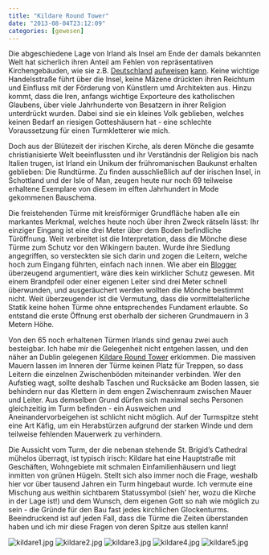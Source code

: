 ```yaml
---
title: "Kildare Round Tower"
date: "2013-08-04T23:12:09"
categories: [gewesen]
---
```


Die abgeschiedene Lage von Irland als Insel am Ende der damals bekannten Welt hat sicherlich ihren Anteil am Fehlen von repräsentativen Kirchengebäuden, wie sie z.B. [Deutschland](/blog/2005/09/09/koln-im-september/) [aufweisen](/blog/2005/10/05/in-ulm-um-ulm-und-um-ulm-herum/) [kann](/blog/2011/04/27/backsteingotik-mit-turmbefahrung/). Keine wichtige Handelsstraße führt über die Insel, keine Mäzene drückten ihren Reichtum und Einfluss mit der Förderung von Künstlern umd Architekten aus. Hinzu kommt, dass die Iren, anfangs wichtige Exporteure des katholischen Glaubens, über viele Jahrhunderte von Besatzern in ihrer Religion unterdrückt wurden. Dabei sind sie ein kleines Volk geblieben, welches keinen Bedarf an riesigen Gotteshäusern hat - eine schlechte Voraussetzung für einen Turmkletterer wie mich.

Doch aus der Blütezeit der irischen Kirche, als deren Mönche die gesamte christianisierte Welt beeinflussten und ihr Verständnis der Religion bis nach Italien trugen, ist Irland ein Unikum der frühromanischen Baukunst erhalten geblieben: Die Rundtürme. Zu finden ausschließlich auf der irischen Insel, in Schottland und der Isle of Man, zeugen heute nur noch 69 teilweise erhaltene Exemplare von diesem im elften Jahrhundert in Mode gekommenen Bauschema.

Die freistehenden Türme mit kreisförmiger Grundfläche haben alle ein markantes Merkmal, welches heute noch über ihren Zweck rätseln lässt: Ihr einziger Eingang ist eine drei Meter über dem Boden befindliche Türöffnung. Weit verbreitet ist die Interpretation, dass die Mönche diese Türme zum Schutz vor den Wikingern bauten. Wurde ihre Siedlung angegriffen, so versteckten sie sich darin und zogen die Leitern, welche hoch zum Eingang führten, einfach nach innen. Wie aber ein [Blogger](http://gotireland.com/2012/09/04/round-towers-the-medieval-mysterious-marvels-of-ireland/) überzeugend argumentiert, wäre dies kein wirklicher Schutz gewesen. Mit einem Brandpfeil oder einer eigenen Leiter sind drei Meter schnell überwunden, und ausgeräuchert werden wollten die Mönche bestimmt nicht. Weit überzeugender ist die Vermutung, dass die vormittelalterliche Statik keine hohen Türme ohne entsprechendes Fundament erlaubte. So entstand die erste Öffnung erst oberhalb der sicheren Grundmauern in 3 Metern Höhe.

Von den 65 noch erhaltenen Türmen Irlands sind genau zwei auch besteigbar. Ich habe mir die Gelegenheit nicht entgehen lassen, und den näher an Dublin gelegenen [Kildare Round Tower](http://www.voicesfromthedawn.com/kildare-round-tower/) erklommen. Die massiven Mauern lassen im Inneren der Türme keinen Platz für Treppen, so dass Leitern die einzelnen Zwischenböden miteinander verbinden. Wer den Aufstieg wagt, sollte deshalb Taschen und Rucksäcke am Boden lassen, sie behindern nur das Klettern in dem engen Zwischenraum zwischen Mauer und Leiter. Aus demselben Grund dürfen sich maximal sechs Personen gleichzeitig im Turm befinden - ein Ausweichen und Aneinandervorbeigehen ist schlicht nicht möglich. Auf der Turmspitze steht eine Art Käfig, um ein Herabstürzen aufgrund der starken Winde und dem teilweise fehlenden Mauerwerk zu verhindern.

Die Aussicht vom Turm, der die nebenan stehende St. Brigid’s Cathedral mühelos überragt, ist typisch irisch: Kildare hat eine Hauptstraße mit Geschäften, Wohngebiete mit schmalen Einfamilienhäusern und liegt inmitten von grünen Hügeln. Stellt sich also immer noch die Frage, weshalb hier vor über tausend Jahren ein Turm hingebaut wurde. Ich vermute eine Mischung aus weithin sichtbarem Statussymbol (sieh' her, wozu die Kirche in der Lage ist!) und dem Wunsch, dem eigenen Gott so nah wie möglich zu sein - die Gründe für den Bau fast jedes kirchlichen Glockenturms. Beeindruckend ist auf jeden Fall, dass die Türme die Zeiten überstanden haben und ich mir diese Fragen von deren Spitze aus stellen kann!

![kildare1.jpg](kildare1.jpg)
![kildare2.jpg](kildare2.jpg)
![kildare3.jpg](kildare3.jpg)
![kildare4.jpg](kildare4.jpg)
![kildare5.jpg](kildare5.jpg)